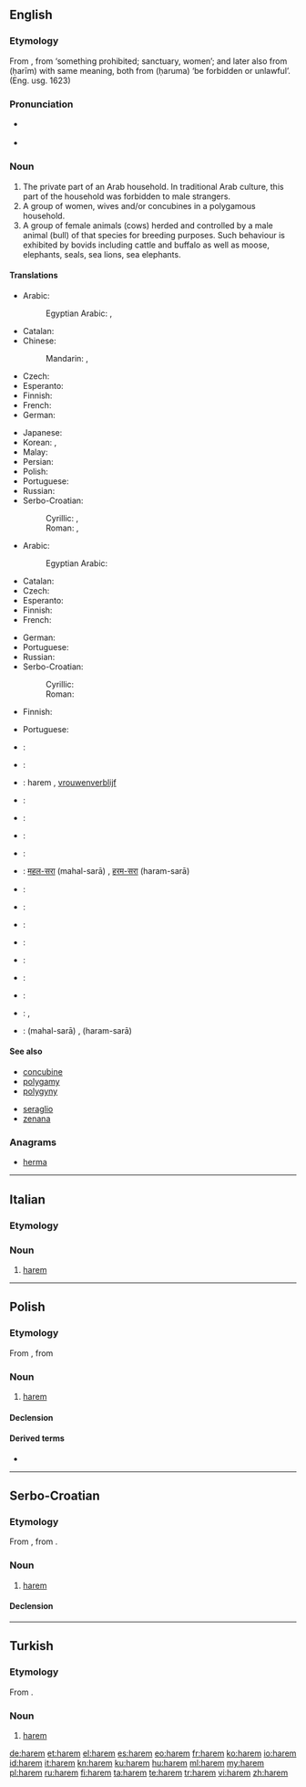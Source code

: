 {{also|hárem|harém|Harem}}
==English==
{{wikipedia}}

===Etymology===
From {{etyl|tr}} {{term|harem|lang=tr}}, from {{etyl|ar}} {{term|حرم|lang=ar|sc=Arab|tr=ḥaram}} ‘something prohibited; sanctuary, women’; and later also from {{Arab|[[حريم]]}} (ḥarīm) with same meaning, both from {{Arab|[[حرم]]}} (ḥaruma) ‘be forbidden or unlawful’.  (Eng. usg. 1623)

===Pronunciation===
* {{a|RP}} {{IPA|/ˈhɛərəm/}}
* {{audio-pron|en-us-harem.ogg|ipa=/ˈhɛrəm/|lang=en|country=us}}
{{rfap|UK|lang=en}}

===Noun===
{{en-noun}}

# The private part of an Arab household. In traditional Arab culture, this part of the household was forbidden to male strangers.
# A group of women, wives and/or concubines in a polygamous household.
# A group of female animals (cows) herded and controlled by a male animal (bull) of that species for breeding purposes. Such behaviour is exhibited by bovids including cattle and buffalo as well as moose, elephants, seals, sea lions, sea elephants.

====Translations====
{{trans-top|the private part of an Arab household}}
* Arabic: {{t-|ar|حريم|alt=حَريم|tr=Hariim|m}}
*: Egyptian Arabic: {{tø|arz|الحريم|m|tr=el ḥariim|sc=Arab}}, {{tø|arz|حرملك|m|tr=ḥaramlek|sc=Arab}}
* Catalan: {{t-|ca|harem|m}}
* Chinese:
*: Mandarin: {{t|cmn|後宮|sc=Hani}}, {{t|cmn|后宫|tr=hòugōng|sc=Hani}}
* Czech: {{t-|cs|harém|m}}
* Esperanto: {{t-|eo|haremo}}
* Finnish: {{t+|fi|haaremi}}
* French: {{t+|fr|harem|m}}
* German: {{t+|de|Harem|m}}
{{trans-mid}}
* Japanese: {{t-|ja|ハーレム|tr=hāremu|sc=Jpan}}
* Korean: {{t-|ko|하렘|tr=harem|sc=Kore}}, {{t+|ko|후궁|tr=hugung|sc=Kore}}
* Malay: {{t-|ms|haram}}
* Persian: {{t+|fa|حریم|tr=harim|sc=fa-Arab}}
* Polish: {{t+|pl|harem|m}}
* Portuguese: {{t+|pt|harém|m}}
* Russian: {{t+|ru|гарем|m|tr=garém|sc=Cyrl}}
* Serbo-Croatian:
*: Cyrillic: {{t-|sh|харем|m|sc=Cyrl}}, {{t-|sh|харемлук|m|sc=Cyrl}}
*: Roman: {{t-|sh|harem|m}}, {{t-|sh|haremluk|m}}
{{trans-bottom}}

{{trans-top|group of women in a polygamous household}}
* Arabic: {{t-|ar|حريم|alt=حَريم|tr=Hariim|m}}
*: Egyptian Arabic: {{tø|arz|حريم|m|tr=ḥariim|sc=Arab}}
* Catalan: {{t-|ca|harem|m}}
* Czech: {{t-|cs|harém|m}}
* Esperanto: {{t-|eo|haremo}}
* Finnish: {{t+|fi|haaremi}}
* French: {{t+|fr|harem|m}}
{{trans-mid}}
* German: {{t+|de|Harem|m}}
* Portuguese: {{t+|pt|harém|m}}
* Russian: {{t+|ru|гарем|m|tr=garém|sc=Cyrl}}
* Serbo-Croatian:
*: Cyrillic: {{t-|sh|харем|m|sc=Cyrl}}
*: Roman: {{t-|sh|harem|m}}
{{trans-bottom}}

{{trans-top|group of female animals (cows) herded and controlled by a male}}
* Finnish: {{t+|fi|haaremi}}
{{trans-mid}}
* Portuguese: {{t+|pt|harém|m}}
{{trans-bottom}}

{{checktrans-top}}
* {{ttbc|Bulgarian}}: {{t-|bg|харем|m}}
* {{ttbc|Danish}}: {{t-|da|harem}}
* {{ttbc|Dutch}}: harem {{m}}, [[vrouwenverblijf]]
* {{ttbc|Esperanto}}: {{t-|eo|haremo}}
* {{ttbc|Estonian}}: {{t-|et|haarem}}
* {{ttbc|Greek}}: {{t+|el|χαρέμι|tr=karémi|n}}
* {{ttbc|Hebrew}}: {{t-|he|הרמון}} {{rfr|lang=he}}
* {{ttbc|Hindi}}: [[महल-सरा]] (mahal-sarā) {{f}}, [[हरम-सरा]] (haram-sarā) {{f}}
* {{ttbc|Hungarian}}: {{t+|hu|hárem}}
{{trans-mid}}
* {{ttbc|Italian}}: {{t+|it|harem}}
* {{ttbc|Macedonian}}: {{t-|mk|харем|m|tr=hárem}}
* {{ttbc|Persian}}: {{fa-Arab|[[حریم]]}} {{rfr|lang=fa}}
* {{ttbc|Portuguese}}: {{t+|pt|harém|m}}
* {{ttbc|Spanish}}: {{t+|es|harén|m}}
* {{ttbc|Swedish}}: {{t-|sv|harem|n}}
* {{ttbc|Turkish}}: {{t+|tr|harem}}, {{t+|tr|haremlik}}
* {{ttbc|Urdu}}: {{ur-Arab|[[محل سرا]]}} (mahal-sarā) {{f}}, {{ur-Arab|[[حرم سرا]]}} (haram-sarā) {{f}}
{{trans-bottom}}

====See also====
{{top2}}
* [[concubine]]
* [[polygamy]]
* [[polygyny]]
{{mid2}}
* [[seraglio]]
* [[zenana]]
{{bottom}}

===Anagrams===
* [[herma#English|herma]]

----

==Italian==

===Etymology===
{{etyl|tr|it}}

===Noun===
{{head|it|noun}} {{m|inv}}

# [[#English|harem]]

----

==Polish==
{{wikipedia|lang=pl}}

===Etymology===
From {{etyl|tr|pl}} {{term|harem|lang=tr}}, from {{etyl|ar|pl}} {{term|حرم|lang=ar|sc=Arab|tr=ḥaram}}

===Noun===
{{pl-noun|m}}

# [[#English|harem]]

====Declension====
{{pl-decl-noun
|harem|haremy
|haremu|haremów
|haremowi|haremom
|harem|haremy
|haremem|haremami
|haremie|haremach
|haremie|haremy
}}

====Derived terms====
* {{l|pl|haremowy}}

----

==Serbo-Croatian==

===Etymology===
From {{etyl|ota|sh}} {{term|حرم|tr=harem|sc=ota-Arab|lang=ota}}, from {{etyl|ar|sh}} {{term|حرم|lang=ar|sc=Arab|tr=ḥaram}}.

===Noun===
{{sh-noun|g=m|head=hárem|r|харем|ха́рем}}

# [[#English|harem]]

====Declension====
{{sh-decl-noun
|harem|haremi
|harema|harema
|haremu|haremima
|harem|hareme
|hareme|haremi
|haremu|haremima
|haremom|haremima
}}

----

==Turkish==

===Etymology===
From {{etyl|ar|tr}} {{term|حرم|lang=ar|sc=Arab|tr=ḥaram}}.

===Noun===
{{head|tr|noun}}

# [[#English|harem]]

[[de:harem]]
[[et:harem]]
[[el:harem]]
[[es:harem]]
[[eo:harem]]
[[fr:harem]]
[[ko:harem]]
[[io:harem]]
[[id:harem]]
[[it:harem]]
[[kn:harem]]
[[ku:harem]]
[[hu:harem]]
[[ml:harem]]
[[my:harem]]
[[pl:harem]]
[[ru:harem]]
[[fi:harem]]
[[ta:harem]]
[[te:harem]]
[[tr:harem]]
[[vi:harem]]
[[zh:harem]]